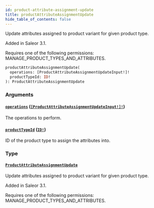 ```yaml
---
id: product-attribute-assignment-update
title: productAttributeAssignmentUpdate
hide_table_of_contents: false
---
```


Update attributes assigned to product variant for given product type.

Added in Saleor 3.1.

Requires one of the following permissions: MANAGE_PRODUCT_TYPES_AND_ATTRIBUTES.

```graphql
productAttributeAssignmentUpdate(
  operations: [ProductAttributeAssignmentUpdateInput!]!
  productTypeId: ID!
): ProductAttributeAssignmentUpdate
```

### Arguments

#### [`operations`](#) ([`[ProductAttributeAssignmentUpdateInput!]!`](../../../developer/api-reference/inputs/product-attribute-assignment-update-input))

The operations to perform.

#### [`productTypeId`](#) ([`ID!`](../../../developer/api-reference/scalars/id))

ID of the product type to assign the attributes into.

### Type

#### [`ProductAttributeAssignmentUpdate`](../../../developer/api-reference/objects/product-attribute-assignment-update)

Update attributes assigned to product variant for given product type.

Added in Saleor 3.1.

Requires one of the following permissions: MANAGE_PRODUCT_TYPES_AND_ATTRIBUTES.
